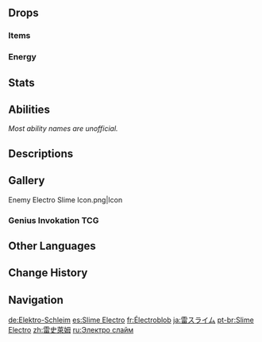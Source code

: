 {{Enemy Infobox
|image    = Enemy Electro Slime.png
|dmgtype  = Physical
|dmgtype2 = Electro
|weakpoint = no
|type     = Common Enemies
|family   = Elemental Lifeforms
|group    = Slimes
|location = Multiple
|ability1 = Elemental Infusion
}}
{{Enemy Intro}}

==Drops==
===Items===
{{Drops Table|type=Slimes (Small)}}

===Energy===
{{Energy Drops
|type  = Electro
|hp1   = 60
|p1    = 1
|hp2   = 0
|p2    = 1
}}

==Stats==
{{Enemy Stats|electro_res=Immune|hp_ratio=0.8|atk_ratio=.6|hp_type=1}}

==Abilities==
''Most ability names are unofficial.''
{{Enemy Attacks
|name_1 = Electricity
|desc_1 = When electricity is present on an Electro Slime (indicated when its "antenna" is glowing), it will be inflicted with {{Electro}} at all times, and its attacks will deal {{Color|Electro DMG}}.
* An Electro Slime starts with and can possess a maximum of 4 gauges of electricity.
* Triggering [[Elemental Reactions]] on an Electro Slime will consume gauges of electricity. Every 1 [[Elemental Gauge Theory|gauge]] of {{Cryo}}/{{Pyro}}/{{Dendro}}, or 2 gauges of {{Geo}}/{{Anemo}} applied to the Electro Slime will consume 1 gauge of electricity.
* Additionally, every time the slime takes {{Color|Electro DMG}}, it will gain full electricity, regardless of the amount of Electro gauges applied. Therefore, due to the [[Swirl]] and [[Electro-Charged]] reaction's ability to deal {{Color|Electro DMG}}, {{Anemo}} or {{Hydro}} on their own will never be able to deplete the Electro Slime's electricity.
* '''Shock:''' Periodically consumes 1 gauge of '''electricity''' and releases a shockwave, dealing '''100% ATK''' as {{Color|Electro DMG}} around itself. This attack deals DMG to both enemies and allies.
* '''Recharge:''' After a period of time has passed since '''electricity''' ran out, recharges to once again gain 4 gauges of '''electricity'''.
|file_1 = Electro Slime Shock
|caption_1 = Shock
|file_1_2 = Electro Slime Recharge
|caption_1_2 = Recharge

|name_2 = Bump
|desc_2 = Bumps into the player, dealing '''100% ATK''' as  {{Color|Electro DMG}} if '''electricity''' is present or {{Color|Physical DMG}} if '''electricity''' is not present.
}}

==Descriptions==
{{Description|A small monster created by the coalescing of Electro dispersed throughout nature.<br>According to analyses, the jumping of Electro [[Slimes]] reflects the electric potential difference in the ground. In areas brimming over with Electro, their unusual movements can be observed and used to avoid danger.|[[Archive]]}}

==Gallery==
<gallery>
Enemy Electro Slime Icon.png|Icon
</gallery>

===Genius Invokation TCG===
{{Genius Invokation TCG Cards by Featured Gallery}}

==Other Languages==
{{Other Languages
|en      = Electro Slime
|zhs     = 雷史莱姆
|zhs_rm  = Léi Shǐláimǔ
|zht     = 雷史萊姆
|zht_rm  = Léi Shǐláimǔ
|zh_tl   = {{Lex|Electro|zh}} Slime
|ja      = 雷スライム
|ja_rm   = Kaminari Suraimu
|ja_tl   = {{Lex|Electro|ja}} Slime
|ko      = 번개 슬라임
|ko_rm   = Beongae Seullaim
|ko_tl   = {{Lex|Electro|ko}} Slime
|es      = Slime Electro
|es_tl   = Electro Slime
|fr      = Électroblob
|fr_tl   = Electro {{Lex|Slime|fr}}
|ru      = Электро слайм
|ru_tl   = Electro Slime
|th      = Electro Slime
|vi      = Slime Lôi
|vi_tl   = {{Lex|Electro|vi}} Slime
|de      = Elektro-Schleim
|de_tl   = Electro Slime
|id      = Electro Slime
|pt      = Slime Electro
|pt_tl   = Electro Slime
|tr      = Elektrik Bodurlopu
|tr_tl   = {{Lex|Electro|tr}} {{Lex|Slime|tr}}
|it      = Melmoso di Electro
|it_tl   = 
}}

==Change History==
{{Change History|1.0}}

==Navigation==
{{Enemy Navbox|type=Common}}

[[de:Elektro-Schleim]]
[[es:Slime Electro]]
[[fr:Électroblob]]
[[ja:雷スライム]]
[[pt-br:Slime Electro]]
[[zh:雷史萊姆]]
[[ru:Электро слайм]]